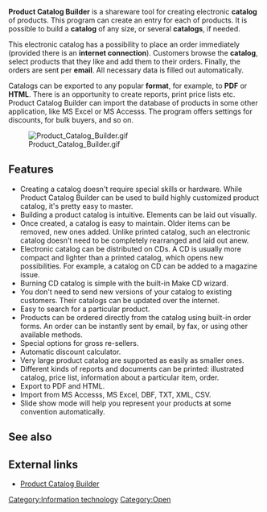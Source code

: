 '''Product Catalog Builder''' is a shareware tool for creating electronic '''catalog''' of products. This program can create an entry for each of products. It is possible to build a '''catalog''' of any size, or several '''catalogs''', if needed. 

This electronic catalog has a possibility to place an order immediately (provided there is an '''internet connection'''). Customers browse the '''catalog''', select products that they like and add them to their orders. Finally, the orders are sent per '''email'''. All necessary data is filled out automatically.

Catalogs can be exported to any popular '''format''', for example, to '''PDF''' or '''HTML'''. There is an opportunity to create reports, print price lists etc. Product Catalog Builder can import the database of products in some other application, like MS Excel or MS Accesss. The program offers settings for discounts, for bulk buyers, and so on.

[[Image:Product_Catalog_Builder.gif|middle]]

==Features==

* Creating a catalog doesn't require special skills or hardware. While Product Catalog Builder can be used to build highly customized product catalog, it's pretty easy to master.
* Building a product catalog is intuitive. Elements can be laid out visually.
* Once created, a catalog is easy to maintain. Older items can be removed, new ones added. Unlike printed catalog, such an electronic catalog doesn't need to be completely rearranged and laid out anew.
* Electronic catalog can be distributed on CDs. A CD is usually more compact and lighter than a printed catalog, which opens new possibilities. For example, a catalog on CD can be added to a magazine issue.
* Burning CD catalog is simple with the built-in Make CD wizard.
* You don't need to send new versions of your catalog to existing customers. Their catalogs can be updated over the internet.
* Easy to search for a particular product.
* Products can be ordered directly from the catalog using built-in order forms. An order can be instantly sent by email, by fax, or using other available methods.
* Special options for gross re-sellers.
* Automatic discount calculator.
* Very large product catalog are supported as easily as smaller ones.
* Different kinds of reports and documents can be printed: illustrated catalog, price list, information about a particular item, order.
* Export to PDF and HTML.
* Import from MS Accesss, MS Excel, DBF, TXT, XML, CSV.
* Slide show mode will help you represent your products at some convention automatically.



== See also ==


== External links ==
* [http://www.productcatalogbuilder.com/ Product Catalog Builder]

[[Category:Information technology]]
[[Category:Open]]